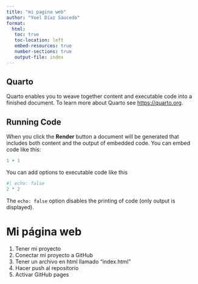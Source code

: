 ```yaml
---
title: "mi pagina web"
author: "Yoel Díaz Saucedo"
format:
  html:
   toc: true
   toc-location: left
   embed-resources: true
   number-sections: true
   output-file: index
---
```


## Quarto

Quarto enables you to weave together content and executable code into a finished document. To learn more about Quarto see <https://quarto.org>.

## Running Code

When you click the **Render** button a document will be generated that includes both content and the output of embedded code. You can embed code like this:

```r
1 + 1
```

You can add options to executable code like this

```r
#| echo: false
2 * 2
```

The `echo: false` option disables the printing of code (only output is displayed).

# Mi página web

1.  Tener mi proyecto
2.  Conectar mi proyecto a GitHub
3.  Tener un archivo en html llamado "index.html"
4.  Hacer push al repositorio
5.  Activar GitHub pages
